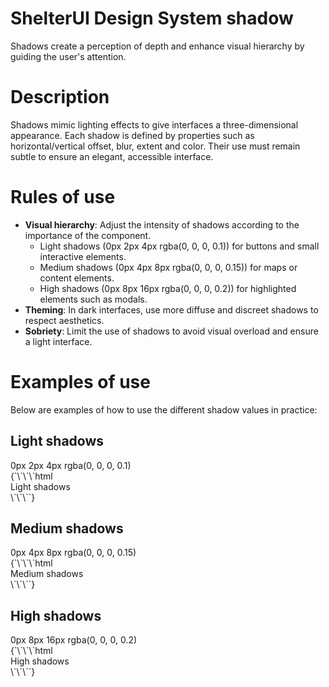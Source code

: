 
<Meta title="Foundations/Shadow" />

# ShelterUI Design System shadow

Shadows create a perception of depth and enhance visual hierarchy by guiding the user's attention.

# Description

Shadows mimic lighting effects to give interfaces a three-dimensional appearance.
Each shadow is defined by properties such as horizontal/vertical offset, blur, extent and color.
Their use must remain subtle to ensure an elegant, accessible interface.

# Rules of use

- **Visual hierarchy**: Adjust the intensity of shadows according to the importance of the component.
  - Light shadows (0px 2px 4px rgba(0, 0, 0, 0.1)) for buttons and small interactive elements.
  - Medium shadows (0px 4px 8px rgba(0, 0, 0, 0.15)) for maps or content elements.
  - High shadows (0px 8px 16px rgba(0, 0, 0, 0.2)) for highlighted elements such as modals.
- **Theming**: In dark interfaces, use more diffuse and discreet shadows to respect aesthetics.
- **Sobriety**: Limit the use of shadows to avoid visual overload and ensure a light interface.

# Examples of use

Below are examples of how to use the different shadow values in practice:

## Light shadows

<div
  style={{
    display: 'grid',
    gap: '16px',
    gridTemplateColumns: 'auto 1fr',
    alignItems: 'center',
    justifyContent: 'center',
  }}
>
  <div
    style={{
      width: '300px',
      height: '100px',
      border: '1px solid black',
      borderRadius: 'var(--border-radius-medium)',
      display: 'flex',
      alignItems: 'center',
      justifyContent: 'center',
      margin: '25px 0px 40px',
    }}
  >
    <div
      style={{
        width: '200px',
        height: '25px',
        boxShadow: 'var(--shadow-small)',
        padding: 16,
        display: 'flex',
        alignItems: 'center',
        justifyContent: 'center',
      }}
    >
      0px 2px 4px rgba(0, 0, 0, 0.1)
    </div>
  </div>
  <Markdown>
    {`\`\`\`html
<div style="box-shadow: var(--shadow-small);">
  Light shadows
</div>
  \`\`\``}
  </Markdown>
</div>

## Medium shadows

<div
  style={{
    display: 'grid',
    gap: '16px',
    gridTemplateColumns: 'auto 1fr',
    alignItems: 'center',
    justifyContent: 'center',
  }}
>
  <div
    style={{
      width: '300px',
      height: '100px',
      border: '1px solid black',
      borderRadius: 'var(--border-radius-medium)',
      display: 'flex',
      alignItems: 'center',
      justifyContent: 'center',
      margin: '25px 0px 40px',
    }}
  >
    <div
      style={{
        width: '200px',
        height: '25px',
        boxShadow: 'var(--shadow-medium)',
        padding: 16,
        display: 'flex',
        alignItems: 'center',
        justifyContent: 'center',
      }}
    >
      0px 4px 8px rgba(0, 0, 0, 0.15)
    </div>
  </div>
  <Markdown>
    {`\`\`\`html
<div style="box-shadow: var(--shadow-medium);">
  Medium shadows
</div>
  \`\`\``}
  </Markdown>
</div>

## High shadows

<div
  style={{
    display: 'grid',
    gap: '16px',
    gridTemplateColumns: 'auto 1fr',
    alignItems: 'center',
    justifyContent: 'center',
  }}
>
  <div
    style={{
      width: '300px',
      height: '100px',
      border: '1px solid black',
      borderRadius: 'var(--border-radius-medium)',
      display: 'flex',
      alignItems: 'center',
      justifyContent: 'center',
      margin: '25px 0px 40px',
    }}
  >
    <div
      style={{
        width: '200px',
        height: '25px',
        boxShadow: 'var(--shadow-large)',
        padding: 16,
        display: 'flex',
        alignItems: 'center',
        justifyContent: 'center',
      }}
    >
      0px 8px 16px rgba(0, 0, 0, 0.2)
    </div>
  </div>
  <Markdown>
    {`\`\`\`html
<div style="box-shadow: var(--shadow-large);">
  High shadows
</div>
  \`\`\``}
  </Markdown>
</div>
